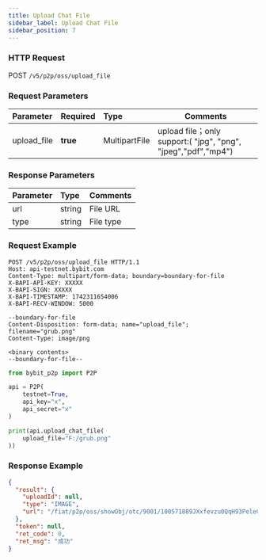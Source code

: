 ```yaml
---
title: Upload Chat File
sidebar_label: Upload Chat File
sidebar_position: 7
---
```


### HTTP Request
POST `/v5/p2p/oss/upload_file`

### Request Parameters
| Parameter | Required | Type | Comments|
|:----- |:-------|:-----|------ |
|upload_file|<b>true</b> |MultipartFile |upload file；only support:( "jpg", "png", "jpeg","pdf","mp4") |


### Response Parameters
| Parameter | Type | Comments|
|:----- |:-----|----- |
|url |string |File URL |
|type |string |File type |

### Request Example

<Tabs groupId="programming-languages">
<TabItem value="http" label="HTTP">

```http
POST /v5/p2p/oss/upload_file HTTP/1.1
Host: api-testnet.bybit.com
Content-Type: multipart/form-data; boundary=boundary-for-file
X-BAPI-API-KEY: XXXXX
X-BAPI-SIGN: XXXXX
X-BAPI-TIMESTAMP: 1742311654006
X-BAPI-RECV-WINDOW: 5000

--boundary-for-file
Content-Disposition: form-data; name="upload_file"; filename="grub.png"
Content-Type: image/png

<binary contents>
--boundary-for-file--
```

</TabItem>
<TabItem value="python" label="Python">

```python
from bybit_p2p import P2P

api = P2P(
    testnet=True,
    api_key="x",
    api_secret="x"
)

print(api.upload_chat_file(
    upload_file="F:/grub.png"
))
```

</TabItem>
</Tabs>

### Response Example

```json
{
  "result": {
    "uploadId": null,
    "type": "IMAGE",
    "url": "/fiat/p2p/oss/showObj/otc/9001/100571889JXxfevzu0QqH93PeleC7F4y89zX2U9Qu-lq5Gt3JJxg.png?e=1742570854&token=HtEBxTu3r4o_eUyf_NTQ-3-S00IDrlT_pP8MhvOqjzI="
  },
  "token": null,
  "ret_code": 0,
  "ret_msg": "成功"
}
```
